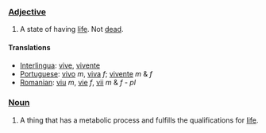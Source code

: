 === [[Adjective]] ===
#A state of having [[life]].  Not [[dead]].
==== Translations ====
*[[Interlingua]]: [[vive]], [[vivente]]
*[[Portuguese]]: [[vivo]] ''m'', [[viva]] ''f''; [[vivente]] ''m'' & ''f''
*[[Romanian]]: [[viu]] ''m'', [[vie]] ''f'', [[vii]] ''m'' & ''f'' - ''pl''
=== [[Noun]] ===
#A thing that has a metabolic process and fulfills the qualifications for [[life]].